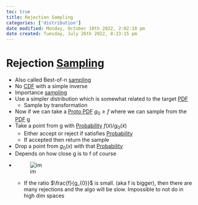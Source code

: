 ```yaml
---
toc: true
title: Rejection Sampling
categories: ['distribution']
date modified: Monday, October 10th 2022, 2:02:18 pm
date created: Tuesday, July 26th 2022, 8:33:15 pm
---
```


# Rejection [Sampling](Sampling)
- Also called Best-of-n [sampling](sampling)
- No [CDF](CDF.qmd) with a simple inverse
- Importance [sampling](sampling)
- Use a simpler distribution which is somewhat related to the target [PDF](PDF.qmd)
	- Sample by transformation
- Now if we can take a [Proto PDF](Proto%20PDF.qmd) $g_{0} \geq f$ where we can sample from the [PDF](PDF.qmd) g
- Take a point from g with [Probability](Probability.qmd) $f(\tilde x)/g_{0}(\tilde x)$
	- Either accept or reject if satisfies [Probability](Probability.qmd)
	- If accepted then return the sample
- Drop a point from $g_{0}(x)$ with that [Probability](Probability.qmd)
- Depends on how close g is to f of course
- ![im](images/Pasted%20image%2020220324114746.png)
	- If the ratio $\frac{f}{g_{0}}$ is small. (aka f is bigger), then there are many rejections and the algo will be slow. Impossible to not do in high dim spaces



